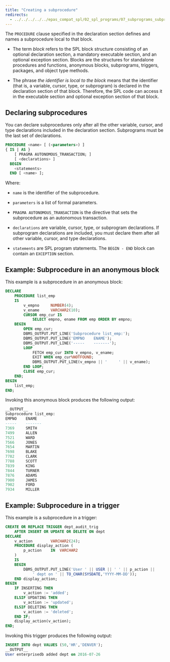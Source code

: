 ```yaml
---
title: "Creating a subprocedure"
redirects:
  - ../../../../../epas_compat_spl/02_spl_programs/07_subprograms_subprocedures_and_subfunctions/01_creating_a_subprocedure #generated for docs/epas/reorg-role-use-case-mode
---
```


<div id="creating_a_subprocedure" class="registered_link"></div>

The `PROCEDURE` clause specified in the declaration section defines and names a subprocedure local to that block.

- The term *block* refers to the SPL block structure consisting of an optional declaration section, a mandatory executable section, and an optional exception section. Blocks are the structures for standalone procedures and functions, anonymous blocks, subprograms, triggers, packages, and object type methods.

- The phrase *the identifier is local to the block* means that the identifier (that is, a variable, cursor, type, or subprogram) is declared in the declaration section of that block. Therefore, the SPL code can access it in the executable section and optional exception section of that block.

## Declaring subprocedures

You can declare subprocedures only after all the other variable, cursor, and type declarations included in the declaration section. Subprograms must be the last set of declarations.

```sql
PROCEDURE <name> [ (<parameters>) ]
{ IS | AS }
    [ PRAGMA AUTONOMOUS_TRANSACTION; ]
    [ <declarations> ]
  BEGIN
    <statements>
  END [ <name> ];
```

Where:

- `name` is the identifier of the subprocedure.

- `parameters` is a list of formal parameters.

- `PRAGMA AUTONOMOUS_TRANSACTION` is the directive that sets the subprocedure as an autonomous transaction.

- `declarations` are variable, cursor, type, or subprogram declarations. If subprogram declarations are included, you must declare them after all other variable, cursor, and type declarations.

- `statements` are SPL program statements. The `BEGIN - END` block can contain an `EXCEPTION` section.

## Example: Subprocedure in an anonymous block

This example is a subprocedure in an anonymous block:

```sql
DECLARE
    PROCEDURE list_emp
    IS
        v_empno     NUMBER(4);
        v_ename     VARCHAR2(10);
        CURSOR emp_cur IS
            SELECT empno, ename FROM emp ORDER BY empno;
    BEGIN
        OPEN emp_cur;
        DBMS_OUTPUT.PUT_LINE('Subprocedure list_emp:');
        DBMS_OUTPUT.PUT_LINE('EMPNO    ENAME');
        DBMS_OUTPUT.PUT_LINE('-----    -------');
        LOOP
            FETCH emp_cur INTO v_empno, v_ename;
            EXIT WHEN emp_cur%NOTFOUND;
            DBMS_OUTPUT.PUT_LINE(v_empno || '     ' || v_ename);
        END LOOP;
        CLOSE emp_cur;
    END;
BEGIN
    list_emp;
END;
```

Invoking this anonymous block produces the following output:

```sql
__OUTPUT__
Subprocedure list_emp:
EMPNO    ENAME
-----    -------
7369     SMITH
7499     ALLEN
7521     WARD
7566     JONES
7654     MARTIN
7698     BLAKE
7782     CLARK
7788     SCOTT
7839     KING
7844     TURNER
7876     ADAMS
7900     JAMES
7902     FORD
7934     MILLER
```

## Example: Subprocedure in a trigger

This example is a subprocedure in a trigger:

```sql
CREATE OR REPLACE TRIGGER dept_audit_trig
    AFTER INSERT OR UPDATE OR DELETE ON dept
DECLARE
    v_action        VARCHAR2(24);
    PROCEDURE display_action (
        p_action    IN  VARCHAR2
    )
    IS
    BEGIN
        DBMS_OUTPUT.PUT_LINE('User ' || USER || ' ' || p_action ||
            ' dept on ' || TO_CHAR(SYSDATE,'YYYY-MM-DD'));
    END display_action;
BEGIN
    IF INSERTING THEN
        v_action := 'added';
    ELSIF UPDATING THEN
        v_action := 'updated';
    ELSIF DELETING THEN
        v_action := 'deleted';
    END IF;
    display_action(v_action);
END;
```

Invoking this trigger produces the following output:

```sql
INSERT INTO dept VALUES (50,'HR','DENVER');
__OUTPUT__
User enterprisedb added dept on 2016-07-26
```
